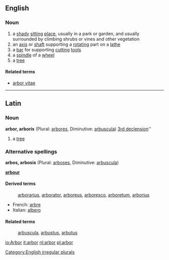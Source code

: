 ==English==

===Noun===
{{sb|'''arbor'''|'''[[arbores]]'''}}

#a [[shady]] [[sit]]ting [[place]], usually in a park or garden, and usually surrounded by climbing shrubs or vines and other vegetation
#an [[axis]] or [[shaft]] supporting a [[rotate|rotating]] part on a [[lathe]]
#a [[bar]] for supporting [[cut]]ting [[tool]]s
#a [[spindle]] of a [[wheel]]
#a [[tree]]

====Related terms====
*[[arbor vitae]]

[[Category:English irregular plurals]]

----
==Latin==

===Noun===
'''arbor, arboris''' {{f}} (Plural: [[arbores]], Diminutive: [[arbuscula]]) [[Wiktionary Appendix:Latin third declension|3rd declension]]''

#a [[tree]]
===Alternative spellings===
'''arbos, arbosis''' {{f}} (Plural: [[arboses]], Diminutive: [[arbuscula]])

'''[[arbour]]'''

====Derived terms====
:[[arborarius]], [[arborator]], [[arboreus]], [[arboresco]], [[arboretum]], [[arborius]]

*French: [[arbre]]
*Italian: [[albero]]

====Related terms====
:[[arbuscula]], [[arbustus]], [[arbutus]]

[[io:Arbor]]
[[it:arbor]]
[[nl:arbor]]
[[pl:arbor]]